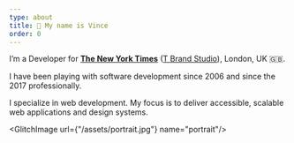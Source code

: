```yaml
---
type: about
title: 👋 My name is Vince
order: 0
---
```


<div className="about-section">
<div className="about-section-copy">

I’m a Developer for **[The New York Times](https://www.nytimes.com/)** ([T Brand Studio](https://tbrandstudio.com/)), London, UK 🇬🇧.

I have been playing with software development since 2006 and since the 2017 professionally.

I specialize in web development. My focus is to deliver accessible, scalable web applications and design systems. 

</div>

<GlitchImage url={"/assets/portrait.jpg"} name="portrait"/>

</div>
